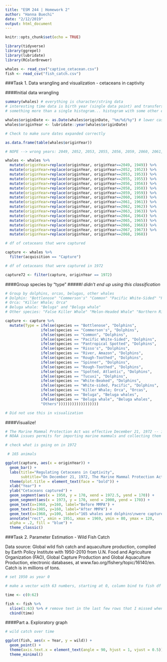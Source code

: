 ```yaml
---
title: "ESM 244 | Homework 2"
author: "Hanna Buechi"
date: "2/12/2019"
output: html_document
---
```


```r
knitr::opts_chunk$set(echo = TRUE)
```

```r

library(tidyverse)
library(ggrepel)
library(lubridate)
library(RColorBrewer)

whales <- read_csv("captive_cetacean.csv")
fish <- read_csv("fish_catch.csv")

```

###Task 1. Data wrangling and visualization - cetaceans in captivity


####Initial data wrangling
```r

summary(whales) # everything is character/string data
# interesting time data is birth year (single data point) and transfers (could tell a story about individuals but hard to parse)
# something more than a single histogram... histogram with some other elements...

whales$originDate <- as.Date(whales$originDate, "%m/%d/%y") # lower case "y" keeps date as 19xx =)
whales$originYear <- lubridate::year(whales$originDate)

# Check to make sure dates expanded correctly

as.data.frame(table(whales$originYear))

# NOPE --> wrong years: 2049, 2052, 2053, 2055, 2056, 2059, 2060, 2061, 2062, 2063, 2064, 2065, 2066, 2067, 2068

whales <- whales %>%
  mutate(originYear=replace(originYear, originYear==2049, 1949)) %>%  
  mutate(originYear=replace(originYear, originYear==2052, 1952)) %>%
  mutate(originYear=replace(originYear, originYear==2053, 1953)) %>%
  mutate(originYear=replace(originYear, originYear==2055, 1955)) %>%
  mutate(originYear=replace(originYear, originYear==2056, 1956)) %>%
  mutate(originYear=replace(originYear, originYear==2058, 1958)) %>%
  mutate(originYear=replace(originYear, originYear==2059, 1959)) %>%
  mutate(originYear=replace(originYear, originYear==2060, 1960)) %>%
  mutate(originYear=replace(originYear, originYear==2061, 1961)) %>%
  mutate(originYear=replace(originYear, originYear==2062, 1962)) %>%
  mutate(originYear=replace(originYear, originYear==2063, 1963)) %>%
  mutate(originYear=replace(originYear, originYear==2064, 1964)) %>%
  mutate(originYear=replace(originYear, originYear==2065, 1965)) %>%
  mutate(originYear=replace(originYear, originYear==2066, 1966)) %>%
  mutate(originYear=replace(originYear, originYear==2067, 1967)) %>%
  mutate(originYear=replace(originYear, originYear==2068, 1968))

# df of cetaceans that were captured

capture <- whales %>% 
  filter(acquisition == "Capture")

# df of cetaceans that were captured in 1972

capture72 <- filter(capture, originYear == 1972)

```


####Group species by "type"
#####*I didn't end up using this classification*
```r

# Group by dolphins, orcas, belugas, other whales
# Dolphin: "Bottlenose" "Commerson's" "Common" "Pacific White-Sided" "Pantropical Spotted" "Risso's" "River, Amazon" "Rough-Toothed" "Spinner" "Spotted, Atlantic" "Tucuxi" "White-Beaked" "White-sided, Pacific"
# Orca: "Killer Whale; Orca" 
# Beluga whale: "Beluga" and "Beluga whale"
# Other species: "False Killer Whale" "Melon-Headed Whale" "Northern Right Whale" "Pilot, Short-fin" "Pilot, Short-finned" "Pseudorca" "Pygmy Killer Whale" "Short-Finned Pilot Whale" "Unspecified Pilot Whales"

capture <- capture %>% 
  mutate(Type = ifelse(species == "Bottlenose", "Dolphins",
                ifelse(species == "Commerson's", "Dolphins",
                ifelse(species == "Common", "Dolphins",
                ifelse(species == "Pacific White-Sided", "Dolphins",
                ifelse(species == "Pantropical Spotted", "Dolphins",
                ifelse(species == "Risso's", "Dolphins",
                ifelse(species == "River, Amazon", "Dolphins",
                ifelse(species == "Rough-Toothed", "Dolphins",
                ifelse(species == "Spinner", "Dolphins",
                ifelse(species == "Rough-Toothed", "Dolphins",
                ifelse(species == "Spotted, Atlantic", "Dolphins",
                ifelse(species == "Tucuxi", "Dolphins",
                ifelse(species == "White-Beaked", "Dolphins",
                ifelse(species == "White-sided, Pacific", "Dolphins",
                ifelse(species == "Killer Whale; Orca", "Orcas",
                ifelse(species == "Beluga", "Beluga whales",
                ifelse(species == "Beluga whale", "Beluga whales",
                "Others"))))))))))))))))))

# Did not use this in visualization

```


####Visualize!
```r

# The Marine Mammal Protection Act was effective December 21, 1972 -- introduced December 4, 1971
# NOAA issues permits for importing marine mammals and collecting them from the wild. No permit needed to transfer between US facilities (except approval from APHIS under Animal Welfare Act).

# check what is going on in 1972

 # 165 animals

ggplot(capture, aes(x = originYear)) +
  geom_bar() +
  labs(title="Regulating Cetaceans in Captivity", 
       subtitle="On December 21, 1972, The Marine Mammal Protection Act went into effect. It requires a permit\nto capture a cetacean for scientific or display purposes.\n") +
  theme(plot.title = element_text(face = "bold")) +
  xlab("Year") +
  ylab("Cetaceans captured") +
  geom_segment(aes(x = 1950, y = 170, xend = 1972.5, yend = 170)) +
  geom_segment(aes(x = 1973, y = 170, xend = 2000, yend = 170)) +
  geom_text(x=1960, y=160, label="Before MMPA") +
  geom_text(x=1985, y=160, label="After MMPA") +
  geom_text(x=1960, y=100, label="165 whales and dolphins\nwere captured from the wild\nin 1972.") +
  annotate("rect", xmin = 1951, xmax = 1969, ymin = 80, ymax = 120,
  alpha = .2, fill = "blue") +
  theme_classic()


```

###Task 2. Parameter Estimation - Wild Fish Catch

Data source: Global wild fish catch and aquaculture production, compiled by Earth Policy Institute
with 1950-2010 from U.N. Food and Agriculture Organization (FAO), Global Capture Production
and Global Aquaculture Production, electronic databases, at
www.fao.org/fishery/topic/16140/en. Catch is in millions of tons.

```r

# set 1950 as year 0

# make a vector with 63 numbers, starting at 0, column bind to fish df

time <- c(0:62)

fish <- fish %>%
  slice(1:63) %>% # remove text in the last few rows that I missed when cleaning the csv in Excel
  cbind(time)

```
####Part a. Exploratory graph

```r

# wild catch over time

ggplot(fish, aes(x = Year, y = wild)) +
  geom_point() +
  theme(axis.text.x = element_text(angle = 90, hjust = 1, vjust = 0.5)) +
  theme_minimal()

```





